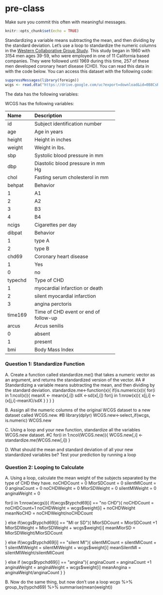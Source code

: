 # pre-class


Make sure you commit this often with meaningful messages. 



```r
knitr::opts_chunk$set(echo = TRUE)
```








Standardizing a variable means subtracting the mean, and then dividing by the standard deviation. Let’s use a loop to standardize the numeric columns in the [Western Collaborative Group Study](https://clinicaltrials.gov/ct2/show/NCT00005174). This study began in 1960 with 3154 men ages 39-59, who were employed in one of 11 California based companies. They were followed until 1969 during this time, 257 of these men developed coronary heart disease (CHD). You can read this data in with the code below. You can access this dataset with the following code:

```R

suppressMessages(library(foreign))
wcgs <- read.dta("https://drive.google.com/uc?export=download&id=0B8CsRLdwqzbzYWxfN3ExQllBQkU")
```

The data has the following variables:



WCGS has the following variables:

-----------------------------------------------------------
Name    Description
------- -------------------------------------------
id      Subject identification number

age     Age in years

height  Height in inches

weight  Weight in lbs.

sbp     Systolic blood pressure in mm 

dbp     Diastolic blood pressure in mm Hg

chol    Fasting serum cholesterol in mm 

behpat  Behavior

  1       A1

  2       A2

  3       B3

  4       B4

ncigs   Cigarettes per day

dibpat  Behavior

1       type A

2       type B

chd69   Coronary heart disease

1       Yes

0       no

typechd Type of CHD

1       myocardial infarction or death

2       silent myocardial infarction

3       angina perctoris

time169 Time of CHD event or end of follow-up

arcus   Arcus senilis

0       absent

1       present

bmi     Body Mass Index
-----------------------------------------------------------




### Question 1: Standardize Function

A. Create a function called standardize.me() that takes a numeric vector as an argument, and returns the standardized version of the vector. 
#A
# Standardizing a variable means subtracting the mean, and then dividing by the standard deviation.
standardize.me<-function(x){
  if(is.numeric(x)){
    for(i in 1:ncol(x)){
    meanX <- mean(x[,i])
    sdX <-sd(x[,i])
      for(j in 1:nrow(x)){
        x[j,i] <- (x[j,i]-meanX)/sdX
        }
      }
    }
  }
  
B. Assign all the numeric columns of the original WCGS dataset to a new dataset called WCGS.new.
#B
library(dplyr)
WCGS.new<-select_if(wcgs, is.numeric)
WCGS.new

C. Using a loop and your new function, standardize all the variables WCGS.new dataset.
#C 
for(i in 1:ncol(WCGS.new)){
WCGS.new[,i] <- standardize.me(WCGS.new[,i])
}

D. What should the mean and standard deviation of all your new standardized variables be? Test your prediction by running a loop
  

### Question 2: Looping to Calculate

A. Using a loop, calculate the mean weight of the subjects separated by the type of CHD they have.
noCHDCount = 0
MIorSDCount = 0
silentMICount = 0
anginaCount = 0
noCHDWeight = 0
MIorSDWeight = 0
silentMIWeight = 0
anginaWeight = 0

for(i in 1:nrow(wcgs)){
if(wcgs$typchd69[i] == "no CHD"){
  noCHDCount = noCHDCount+1
  noCHDWeight = wcgs$weight[i] + noCHDWeight
  meanNoCHD = noCHDWeight/noCHDCount
  
} else if(wcgs$typchd69[i] == "MI or SD"){
  MIorSDCount = MIorSDCount +1
  MIorSDWeight = MIorSDWeight + wcgs$weight[i]
  meanMIorSD = MIorSDWeight/MIorSDCount
  
} else if(wcgs$typchd69[i] == "silent MI"){
  silentMICount = silentMICount + 1
  silentMIWeight = silentMIWeight + wcgs$weight[i]
  meanSilentMI = silentMIWeight/silentMICount
  
} else if (wcgs$typchd69[i] == "angina"){
  anginaCount = anginaCount +1
  anginaWeight = anginaWeight + wcgs$weight[i]
  meanAngina = anginaWeight/anginaCount
}
}


B. Now do the same thing, but now don’t use a loop
wcgs %>%
group_by(typchd69) %>%
summarise(mean(weight))
